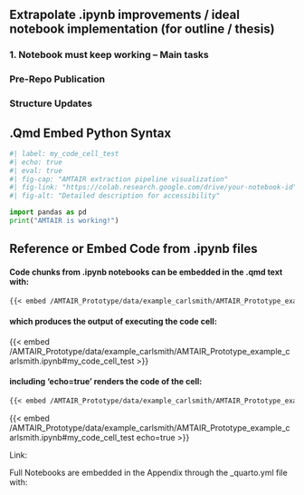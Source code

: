 ## Extrapolate .ipynb improvements / ideal notebook implementation (for outline / thesis)

### 1. Notebook must keep working -- Main tasks

<!-- [ ] add labels for each code cell: #| label: my_code_cell_test -->
 
<!-- [ ] Test if alt text, caption etc. need to be added to code cells as well -->

<!-- [ ] Create section with overview of code-labels -->



<!-- [ ]  prevent “code-line overflow” -->



<!-- [ ] save .html graph output properly (for thesis html integration AND as PDF image for latex) -->


<!-- [ ] check ideas from 'Code_Improvement_Plan' -->


### Pre-Repo Publication


<!-- [ ]  Update file links e.g. where data is fetched from-->

<!-- [ ] Redo Carlsmith data extraction - done but can be redone/improved with Opus4 -->


### Structure Updates


<!-- [ ] Does it make sense to introudce a new 'extensions' section? (does it improve clarity?) -->

<!-- [ ] investigate if splitting up and using .py functions works (and makes sense) -->


<!-- [ ] Review best practices from: “Automated Python-LaTeX Documentation Generation”:  https://github.com/pederw455/python-latex-repo/tree/main -->

<!-- [ ] How to make the "API call Section" less annoying? -->










<!-- [ ] Simply pay for (or use free Gemini) API and test API calls (?) ... only if time permits -->



<!-- [ ] Task_Syntax -->


## .Qmd Embed Python Syntax



```python
#| label: my_code_cell_test
#| echo: true
#| eval: true
#| fig-cap: "AMTAIR extraction pipeline visualization"
#| fig-link: "https://colab.research.google.com/drive/your-notebook-id"
#| fig-alt: "Detailed description for accessibility"

import pandas as pd
print("AMTAIR is working!")
```



## Reference or Embed Code from .ipynb files

#### Code chunks from .ipynb notebooks can be embedded in the .qmd text with:

``` markdown
{{< embed /AMTAIR_Prototype/data/example_carlsmith/AMTAIR_Prototype_example_carlsmith.ipynb#my_code_cell_test >}}
```

#### which produces the output of executing the code cell:

{{< embed /AMTAIR_Prototype/data/example_carlsmith/AMTAIR_Prototype_example_carlsmith.ipynb#my_code_cell_test >}}

#### including 'echo=true' renders the code of the cell:

``` markdown
{{< embed /AMTAIR_Prototype/data/example_carlsmith/AMTAIR_Prototype_example_carlsmith.ipynb#my_code_cell_test echo=true >}}
```

{{< embed /AMTAIR_Prototype/data/example_carlsmith/AMTAIR_Prototype_example_carlsmith.ipynb#my_code_cell_test echo=true >}}

Link:

Full Notebooks are embedded in the Appendix through the \_quarto.yml file with:


